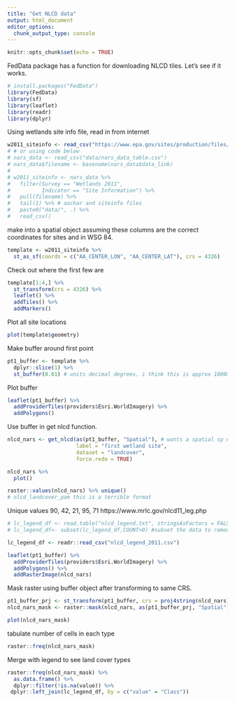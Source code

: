 ```yaml
---
title: "Get NLCD data"
output: html_document
editor_options: 
  chunk_output_type: console
---
```


```r
knitr::opts_chunk$set(echo = TRUE)
```

FedData package has a function for downloading NLCD tiles. Let's see if it works.

```r
# install.packages("FedData")
library(FedData)
library(sf)
library(leaflet)
library(readr)
library(dplyr)
```

Using wetlands site info file, read in from internet

```r
w2011_siteinfo <- read_csv("https://www.epa.gov/sites/production/files/2016-10/nwca2011_siteinfo.csv")
# # or using code below
# nars_data <- read_csv("data/nars_data_table.csv")
# nars_data$filename <- basename(nars_data$data_link)
# 
# w2011_siteinfo <- nars_data %>% 
#   filter(Survey == "Wetlands 2011",
#          Indicator == "Site Information") %>%
#   pull(filename) %>% 
#   tail(1) %>% # aachar and siteinfo files
#   paste0("data/", .) %>%
#   read_csv()
```

make into a spatial object assuming these columns are the correct coordinates for sites and in WSG 84. 

```r
template <- w2011_siteinfo %>%
  st_as_sf(coords = c("AA_CENTER_LON", "AA_CENTER_LAT"), crs = 4326)
```

Check out where the first few are
```r
template[1:4,] %>%
  st_transform(crs = 4326) %>%
  leaflet() %>%
  addTiles() %>%
  addMarkers()
```

Plot all site locations

```r
plot(template$geometry)
```

Make buffer around first point
```r
pt1_buffer <- template %>%
  dplyr::slice(1) %>% 
  st_buffer(0.01) # units decimal degrees. i think this is approx 1000m
```

Plot buffer
```r
leaflet(pt1_buffer) %>%
  addProviderTiles(providers$Esri.WorldImagery) %>%
  addPolygons()
```

Use buffer in get nlcd function. 
```r
nlcd_nars <- get_nlcd(as(pt1_buffer, "Spatial"), # wants a spatial sp object not sf 
                      label = "first wetland site", 
                      dataset = "landcover",
                      force.redo = TRUE)
```

```r
nlcd_nars %>% 
  plot()
```

```r
raster::values(nlcd_nars) %>% unique()
# nlcd_landcover_pam this is a terrible format
```

Unique values 90, 42, 21, 95, 71
https://www.mrlc.gov/nlcd11_leg.php

```r
# lc_legend_df <- read.table("nlcd_legend.txt", stringsAsFactors = FALSE, sep = ",")
# lc_legend_df<- subset(lc_legend_df,COUNT>0) #subset the data to remove unused rows (but this is from 2006)
```

```r
lc_legend_df <- readr::read_csv("nlcd_legend_2011.csv")
```

```r
leaflet(pt1_buffer) %>%
  addProviderTiles(providers$Esri.WorldImagery) %>%
  addPolygons() %>%
  addRasterImage(nlcd_nars)
```

Mask raster using buffer object after transforming to same CRS. 

```r
pt1_buffer_prj <- st_transform(pt1_buffer, crs = proj4string(nlcd_nars))
nlcd_nars_mask <- raster::mask(nlcd_nars, as(pt1_buffer_prj, "Spatial"))
```

```r
plot(nlcd_nars_mask)
```

tabulate number of cells in each type

```r
raster::freq(nlcd_nars_mask)
```
 Merge with legend to see land cover types
```r
raster::freq(nlcd_nars_mask) %>%
  as.data.frame() %>%
  dplyr::filter(!is.na(value)) %>%
 dplyr::left_join(lc_legend_df, by = c("value" = "Class"))
```

